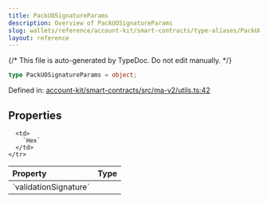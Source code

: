 ```yaml
---
title: PackUOSignatureParams
description: Overview of PackUOSignatureParams
slug: wallets/reference/account-kit/smart-contracts/type-aliases/PackUOSignatureParams
layout: reference
---
```


{/* This file is auto-generated by TypeDoc. Do not edit manually. */}

```ts
type PackUOSignatureParams = object;
```

Defined in: [account-kit/smart-contracts/src/ma-v2/utils.ts:42](https://github.com/alchemyplatform/aa-sdk/blob/ad165355d980f9a16dd388088895bfc851df8656/account-kit/smart-contracts/src/ma-v2/utils.ts#L42)

## Properties

<table>
  <thead>
    <tr>
      <th align="left">Property</th>
      <th align="left">Type</th>
    </tr>
  </thead>

  <tbody>
    <tr>
      <td>
        <a id="validationsignature" /> `validationSignature`
      </td>

      <td>
        `Hex`
      </td>
    </tr>

  </tbody>
</table>
